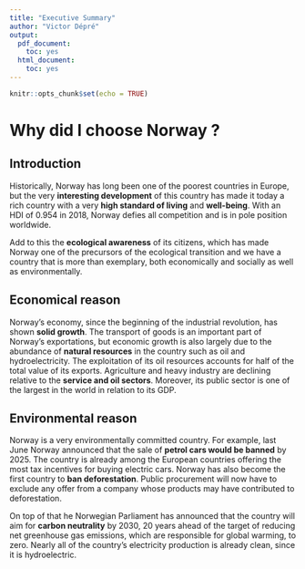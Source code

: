 ```yaml
---
title: "Executive Summary"
author: "Victor Dépré"
output:
  pdf_document:
    toc: yes
  html_document:
    toc: yes
---
```


```r
knitr::opts_chunk$set(echo = TRUE)
```

# Why did I choose Norway ?


## Introduction

Historically, Norway has long been one of the poorest countries in Europe, but the very **interesting development** of this country has made it today a rich country with a very **high standard of living** and **well-being**. With an HDI of 0.954 in 2018, Norway defies all competition and is in pole position worldwide. 

Add to this the **ecological awareness** of its citizens, which has made Norway one of the precursors of the ecological transition and we have a country that is more than exemplary, both economically and socially as well as environmentally.

## Economical reason

Norway's economy, since the beginning of the industrial revolution, has shown **solid growth**. The transport of goods is an important part of Norway's exportations, but economic growth is also largely due to the abundance of **natural resources** in the country such as oil and hydroelectricity. The exploitation of its oil resources accounts for half of the total value of its exports. Agriculture and heavy industry are declining relative to the **service and oil sectors**. Moreover, its public sector is one of the largest in the world in relation to its GDP.

## Environmental reason

Norway is a very environmentally committed country. For example, last June Norway announced that the sale of **petrol cars would be banned** by 2025. The country is already among the European countries offering the most tax incentives for buying electric cars. Norway has also become the first country to **ban deforestation**. Public procurement will now have to exclude any offer from a company whose products may have contributed to deforestation.

On top of that he Norwegian Parliament has announced that the country will aim for **carbon neutrality** by 2030, 20 years ahead of the target of reducing net greenhouse gas emissions, which are responsible for global warming, to zero. Nearly all of the country's electricity production is already clean, since it is hydroelectric. 
